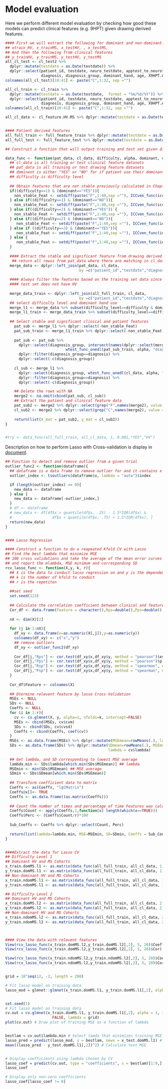 # Model evaluation

Here we perform different model evaluation by checking how good these models can predict clinical features (e.g. 9HPT) given drawing derived features. 


```r
#### First we will extract the following for dominant and non-dominant:
## xtrain_HV, x_trainMS, x_testHV, , x_testMS, 
## And then the following from clinical features
## y_trainHV, y_trainMS, y_testHV, y_testMS
all_cl_test <- cl_test2 %>% 
  dplyr::mutate(testdate = as.Date(testdate)) %>% 
  dplyr::select(patient_id, testdate, neuro_testdate, apptest_to_neurotest, gender, 
                diagnosis, diagnosis_group, dominant_hand, age, X9HPT.Avg, BMI, everything(),-id)
colnames(all_cl_test)[10:41] <- paste("C",1:32, sep ="")

all_cl_train <- cl_train %>% 
  dplyr::mutate(testdate = as.Date(testdate,  format = "%m/%d/%Y")) %>% 
  dplyr::select(patient_id, testdate, neuro_testdate, apptest_to_neurotest, gender, 
                diagnosis, diagnosis_group, dominant_hand, age, X9HPT.Avg, BMI, everything(),-id)
colnames(all_cl_train)[10:41] <- paste("C",1:32, sep ="")

all_cl_data <- cl_feature.HV.MS %>% dplyr::mutate(testdate = as.Date(testdate, format = "%m/%d/%Y"))


#### Patient derived features
all_full_train <- full_feature_train %>% dplyr::mutate(testdate = as.Date(testdate))
all_full_test <- full_feature_test %>% dplyr::mutate(testdate = as.Date(testdate))

## Construct a function that will output training and test set given difficulty level, and dominance

data_func <- function(pat_data, cl_data, difficulty, alpha, dominant, diagnosis){
  ## cl_data is all training or test clinical feature datasets
  ## pat_data is all training or test drawing feature datasets
  ## dominant is either "YES" or "NO" for if patient use their dominant hand
  ## difficulty is difficulty level
  
  ## Obtain features that are not stable previously calculated in Chapter5
  if((difficulty==1) & (dominant=="YES")){
    non_stable_Feat <- setdiff(paste("F",1:40,sep =""), ICCven_func(icc.HV.MS.doml1,0.5)$HV)
  } else if((difficulty==1) & (dominant=="NO")){
    non_stable_Feat <- setdiff(paste("F",1:40,sep =""), ICCven_func(icc.HV.MS.ndoml1,0.5)$HV)
  } else if((difficulty==2) & (dominant=="YES")) {
    non_stable_Feat <- setdiff(paste("F",1:40,sep =""), ICCven_func(icc.HV.MS.doml2,0.5)$HV)
  } else if((difficulty==2) & (dominant=="NO")){
     non_stable_Feat <- setdiff(paste("F",1:40,sep =""), ICCven_func(icc.HV.MS.ndoml2,0.5)$HV)
  } else if ((difficulty==3) & (dominant=="YES")){
     non_stable_Feat <- setdiff(paste("F",1:40,sep =""), ICCven_func(icc.HV.MS.doml3,0.5)$HV)
  } else {
     non_stable_Feat <- setdiff(paste("F",1:40,sep =""), ICCven_func(icc.HV.MS.ndoml3,0.5)$HV)
  }
  
  #### Extract the stable and significant feature from drawing derived features
   ## return all rowss from pat_data where there are matching in cl_data and columns from both
  merge_data <- dplyr::left_join(pat_data, cl_data, 
                                 by =c("patient_id","testdate","diagnosis_group"))
  
  #### Always filter the features based on the training set data since
  #### test set does not have HV
  
  merge_data_train <- dplyr::left_join(all_full_train, cl_data, 
                                 by =c("patient_id","testdate","diagnosis_group"))
  ## select difficulty level and dominant hand use
  merge_l1 <- merge_data %>% subset(difficulty_level==difficulty & dominant_hand_use==dominant)
  merge_l1_train <- merge_data_train %>% subset(difficulty_level==difficulty & dominant_hand_use==dominant)
  
  ## Select stable and significant clinical and patient features
    pat_sub <- merge_l1 %>% dplyr::select(-non_stable_Feat) 
    pat_sub_train <- merge_l1_train %>% dplyr::select(-non_stable_Feat) 
    
    pat_sub <- pat_sub %>% 
      dplyr::select(diagnosis_group, intersect(names(dplyr::select(merge_l1_train,starts_with("F"))), 
                           wtest_func_onedl(pat_sub_train, alpha, "diagnosis_group", "F"))) %>% 
      dplyr::filter(diagnosis_group==diagnosis) %>% 
      dplyr::select(-c(diagnosis_group))
    
    cl_sub <- merge_l1 %>%  
      dplyr::select(diagnosis_group, wtest_func_onedl(cl_data, alpha, "diagnosis_group", "C")) %>% 
      dplyr::filter(diagnosis_group==diagnosis) %>% 
      dplyr::select(-c(diagnosis_group))

    ## Delete the rows with NA
    merge2 <- na.omit(cbind(pat_sub, cl_sub))
    ## Extract the patient and clinical feature data
    pat_sub2 <- merge2 %>% dplyr::select(grep("F",names(merge2), value = TRUE))
    cl_sub2 <- merge2 %>% dplyr::select(grep("C",names(merge2), value = TRUE))
    
    return(list(X_mat = pat_sub2, y_mat = cl_sub2))
}


#try <- data_func(all_full_train, all_cl_data, 1, 0.001,"YES","HV")

```


Description on how to perform Lasso with Cross-validation is display in [document](http://www.science.smith.edu/~jcrouser/SDS293/labs/lab10-r.html).


```r

## Function to detect and remove outlier from a given trial
outlier_func2 <- function(dataframe){
  ## dataframe is a data frame to remove outlier for and it contains x and y variable
  outlier_index <- tsoutliers(dataframe$x, lambda = "auto")$index

  if (length(outlier_index) == 0){
    new_data <- dataframe 
  } else {
    new_data <- dataframe[-outlier_index,]
  }
  # df <- dataframe
  # new_data <- df[df$x > quantile(df$x, .25) - 1.5*IQR(df$x) & 
  #                  df$x < quantile(df$x, .75) + 1.5*IQR(df$x), ] 
  return(new_data)
}


#### Lasso Regression

#### Construct a function to do a reapeated Kfold CV with Lasso
## Find the best lambda that minimize MSE
## 100 cross validations and take the average of the mean error curves
## and report the mlambda, MSE minimum and corresponding SD
rcv_lasso_func <- function(X,y, k, r){
  ## X is the data to conduct lasso regression on and y is the dependent variable
  ## k is the number of kfold to conduct
  ## r is the repetiton 
  
  ##set seed
  set.seed(123)
  
  ## Calculate the correlation coefficient between clinical and features
  Cor_df <- data.frame(Feature = character(),Rps=double(),Pps=double(),Rsp=double(),Psp=double())
  
  nX <- dim(X)[2]
  
  for (j in 1:nX){
    df_xy <- data.frame(x=as.numeric(X[,j]),y=as.numeric(y))
    colnames(df_xy) <- c("x","y")
    ## remove outliers
    df_xy <- outlier_func2(df_xy)
    
    Cor_df[j,"Rps"] <- cor.test(df_xy$x,df_xy$y, method = "pearson")$estimate
    Cor_df[j,"Pps"] <- cor.test(df_xy$x,df_xy$y, method = "pearson")$p.value
    Cor_df[j,"Rsp"] <- cor.test(df_xy$x,df_xy$y, method = "spearman", exact = FALSE)$estimate
    Cor_df[j,"Psp"] <- cor.test(df_xy$x,df_xy$y, method = "spearman", exact = FALSE)$p.value
  }
  
  Cor_df$Feature <- colnames(X)
  
  ## Dtermine relevent feature by lasso Cross-Validation
  MSEs <- NULL
  SDs <- NULL
  Coeffs <- NULL
  for (i in 1:r){
    cv <- cv.glmnet(X, y, alpha=1, nfolds=k, intercept=FALSE)  
    MSEs <- cbind(MSEs, cv$cvm)
    SDs <- cbind(SDs, cv$cvsd)
    Coeffs <- cbind(Coeffs, coef(cv))
  }
  MSEs <- as.data.frame(MSEs) %>% dplyr::mutate(MSEmean=rowMeans(.), lambda=cv$lambda)
  SDs <- as.data.frame(SDs) %>% dplyr::mutate(SDmean=rowMeans(.), MSEmean=MSEs$MSEmean, 
                                              lambda = cv$lambda)
  
  ## Get lambda, and SD corresponding to lowest MSE average
  lambda.min <- SDs$lambda[which.min(SDs$MSEmean)] ## lambda 
  MSEmin <- min(SDs$MSEmean) ## MSE average
  SDmin <- SDs$SDmean[which.min(SDs$MSEmean)]
  
  ## Transform coefficient data to matrix
  Coeffs <- as(Coeffs, "lgCMatrix")
  Coeffs@x[]<- TRUE
  Coeffs <- as.data.frame((as.matrix(Coeffs)))
  
  ## Count the number of times and percentage of time Features was calculated
  Coeffs$Count <- apply(Coeffs,1,function(x) length(which(x==TRUE)))
  Coeffs$Perc <- (Coeffs$Count/r)*100
  
  Sub_Coeffs <- Coeffs %>% dplyr::select(Count, Perc)
  
  return(list(lambda=lambda.min, MSE=MSEmin, SD=SDmin, Coeffs = Sub_Coeffs, Cor = Cor_df))
}


####Extract the data for Lasso CV
## Difficulty Level 1
## Dominant HV and MS Cohorts
x_train.domMS.l1 <- as.matrix(data_func(all_full_train, all_cl_data, 1, 0.001,"YES","MS")$X_mat)
y_train.domMS.l1 <- as.matrix(data_func(all_full_train, all_cl_data, 1, 0.001,"YES","MS")$y_mat)
## Non-dominant HV and MS Cohorts
x_train.ndomMS.l1 <- as.matrix(data_func(all_full_train, all_cl_data, 1, 0.001,"NO","MS")$X_mat)
y_train.ndomMS.l1 <- as.matrix(data_func(all_full_train, all_cl_data, 1, 0.001,"NO","MS")$y_mat)

## Difficulty Level 2
## Dominant HV and MS Cohorts
x_train.domMS.l2 <- as.matrix(data_func(all_full_train, all_cl_data, 2, 0.001,"YES","MS")$X_mat)
y_train.domMS.l2 <- as.matrix(data_func(all_full_train, all_cl_data, 2, 0.001,"YES","MS")$y_mat)
## Non-dominant HV and MS Cohorts
x_train.ndomMS.l2 <- as.matrix(data_func(all_full_train, all_cl_data, 2, 0.001,"NO","MS")$X_mat)
y_train.ndomMS.l2 <- as.matrix(data_func(all_full_train, all_cl_data, 2, 0.001,"NO","MS")$y_mat)



#### View the data with relevent features
View(rcv_lasso_func(x_train.domMS.l2,y_train.domMS.l2[,2], 5, 20)$Coeffs)
View(rcv_lasso_func(x_train.domMS.l2,y_train.domMS.l2[,2], 5, 20)$Cor)

View(rcv_lasso_func(x_train.ndomMS.l2,y_train.ndomMS.l2[,2], 5, 20)$Coeffs)
View(rcv_lasso_func(x_train.ndomMS.l2,y_train.ndomMS.l2[,2], 5, 20)$Cor)


grid = 10^seq(12, -2, length = 200)

# Fit lasso model on training data
lasso_mod = glmnet::glmnet(x_train.domMS.l1, y_train.domMS.l1[,2], alpha = 1, lambda = grid) 


set.seed(1)
# Fit lasso model on training data
cv.out = cv.glmnet(x_train.domMS.l1, y_train.domMS.l1[,2], alpha = 1, intercept =
                     FALSE, lambda = grid) 
plot(cv.out) # Draw plot of training MSE as a function of lambda


bestlam = cv.out$lambda.min # Select lamda that minimizes training MSE
lasso_pred = predict(lasso_mod, s = bestlam, newx = x_test.domMS.l1) # Use best lambda to predict test data
mean((lasso_pred - y_test.domMS.l1[,2])^2) # Calculate test MSE


# Display coefficients using lambda chosen by CV
lasso_coef = predict(cv.out, type = "coefficients", s = bestlam)[1:9,] 
lasso_coef

# Display only non-zero coefficients
lasso_coef[lasso_coef != 0] 



```



```r


```





